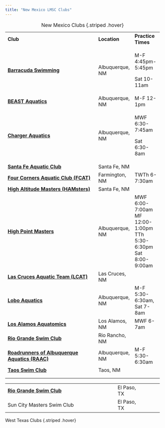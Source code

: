 ```yaml
---
title: "New Mexico LMSC Clubs"
---
```


+------------------------------------------------------------------------------------------------------------+-------------------+----------------------------+
| **Club**                                                                                                   | **Location**      | **Practice Times**         |
+------------------------------------------------------------------------------------------------------------+-------------------+----------------------------+
| [**Barracuda Swimming**](https://www.usms.org/clubs/barracuda-swimming)                                    | Albuquerque, NM   | M-F 4:45pm-5:45pm          |
|                                                                                                            |                   |                            |
|                                                                                                            |                   | Sat 10-11am                |
+------------------------------------------------------------------------------------------------------------+-------------------+----------------------------+
| [**BEAST Aquatics**](https://www.gomotionapp.com/team/nmslfzf/page/training-groups/masters)                | Albuquerque, NM   | M-F 12-1pm                 |
+------------------------------------------------------------------------------------------------------------+-------------------+----------------------------+
| [**Charger Aquatics**](https://www.gomotionapp.com/team/nmca/page/masters)                                 | Albuquerque, NM   | MWF 6:30-7:45am            |
|                                                                                                            |                   |                            |
|                                                                                                            |                   | Sat 6:30-8am               |
+------------------------------------------------------------------------------------------------------------+-------------------+----------------------------+
| [**Santa Fe Aquatic Club**](https://www.gomotionapp.com/team/nmsfac/page/masters-program)                  | Santa Fe, NM      |                            |
+------------------------------------------------------------------------------------------------------------+-------------------+----------------------------+
| [**Four Corners Aquatic Club (FCAT)**](https://www.gomotionapp.com/team/nmsfca/page/home)                  | Farmington, NM    | TWTh 6-7:30am              |
+------------------------------------------------------------------------------------------------------------+-------------------+----------------------------+
| [**High Altitude Masters (HAMsters)**](https://highaltitudemasters.org/)                                   | Santa Fe, NM      |                            |
+------------------------------------------------------------------------------------------------------------+-------------------+----------------------------+
| [**High Point Masters**](https://www.usms.org/clubs/highpoint-masters)                                     | Albuquerque, NM   | MWF 6:00-7:00am\           |
|                                                                                                            |                   | MF 12:00-1:00pm\           |
|                                                                                                            |                   | TTh 5:30-6:30pm\           |
|                                                                                                            |                   | Sat 8:00-9:00am            |
+------------------------------------------------------------------------------------------------------------+-------------------+----------------------------+
| [**Las Cruces Aquatic Team (LCAT)**](https://www.gomotionapp.com/team/nmslcat/page/home)                   | Las Cruces, NM    |                            |
+------------------------------------------------------------------------------------------------------------+-------------------+----------------------------+
| [**Lobo Aquatics**](https://www.gomotionapp.com/team/nmlac/page/groups/masters)                            | Albuquerque, NM   | M-F 5:30-6:30am, Sat 7-8am |
+------------------------------------------------------------------------------------------------------------+-------------------+----------------------------+
| [**Los Alamos Aquatomics**](https://www.gomotionapp.com/team/nmlaa/page/home)                              | Los Alamos, NM    | MWF 6-7am                  |
+------------------------------------------------------------------------------------------------------------+-------------------+----------------------------+
| [**Rio Grande Swim Club**](https://www.usms.org/clubs/rio-grande-swim-club-871)                            | Rio Rancho, NM    |                            |
+------------------------------------------------------------------------------------------------------------+-------------------+----------------------------+
| [**Roadrunners of Albuquerque Aquatics (RAAC)**](https://www.gomotionapp.com/team/nmvast/page/custom-page) | Albuquerque, NM   | M-F 5:30-6:30am            |
+------------------------------------------------------------------------------------------------------------+-------------------+----------------------------+
| [**Taos Swim Club**](https://www.gomotionapp.com/team/nmtsc/page/adultsmasters-program)                    | Taos, NM          |                            |
+------------------------------------------------------------------------------------------------------------+-------------------+----------------------------+
|                                                                                                            |                   |                            |
+------------------------------------------------------------------------------------------------------------+-------------------+----------------------------+
|                                                                                                            |                   |                            |
+------------------------------------------------------------------------------------------------------------+-------------------+----------------------------+

: New Mexico Clubs {.striped .hover}

+---------------------------------------------------------------------------------+-------------------+--------------+
| [**Rio Grande Swim Club**](https://www.usms.org/clubs/rio-grande-swim-club-871) | El Paso, TX       |              |
+---------------------------------------------------------------------------------+-------------------+--------------+
| Sun City Masters Swim Club                                                      | El Paso, TX       |              |
+---------------------------------------------------------------------------------+-------------------+--------------+

West Texas Clubs {.striped .hover}

